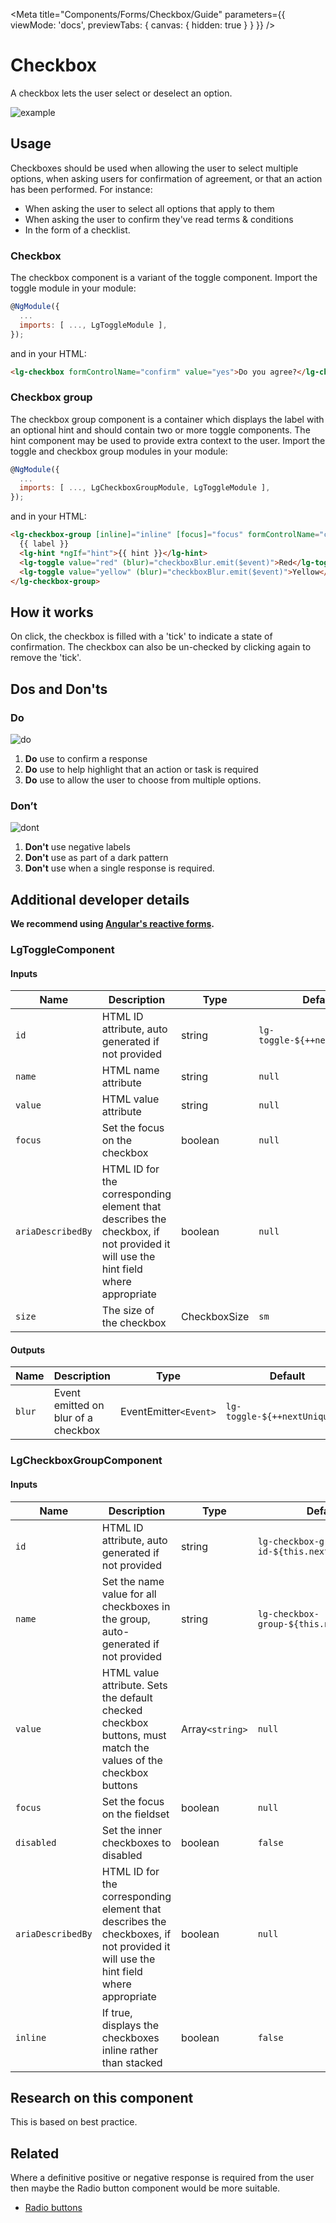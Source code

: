 
<Meta title="Components/Forms/Checkbox/Guide" parameters={{ viewMode: 'docs', previewTabs: { canvas: { hidden: true } } }} />

# Checkbox

<p class="standfirst">A checkbox lets the user select or deselect an option.</p>

![example](docs/forms/checkbox/example.png)

## Usage

Checkboxes should be used when allowing the user to select multiple options, when asking users for confirmation of agreement, or that an action has been performed. For instance:

- When asking the user to select all options that apply to them
- When asking the user to confirm they've read terms & conditions
- In the form of a checklist.

### Checkbox

The checkbox component is a variant of the toggle component. Import the toggle module in your module:

```js
@NgModule({
  ...
  imports: [ ..., LgToggleModule ],
});
```

and in your HTML:

```html
<lg-checkbox formControlName="confirm" value="yes">Do you agree?</lg-checkbox>
```

### Checkbox group

The checkbox group component is a container which displays the label with an optional hint and should contain two or more toggle components. The hint component may be used to provide extra context to the user. Import the toggle and checkbox group modules in your module:

```js
@NgModule({
  ...
  imports: [ ..., LgCheckboxGroupModule, LgToggleModule ],
});
```

and in your HTML:

```html
<lg-checkbox-group [inline]="inline" [focus]="focus" formControlName="colors">
  {{ label }}
  <lg-hint *ngIf="hint">{{ hint }}</lg-hint>
  <lg-toggle value="red" (blur)="checkboxBlur.emit($event)">Red</lg-toggle>
  <lg-toggle value="yellow" (blur)="checkboxBlur.emit($event)">Yellow</lg-toggle>
</lg-checkbox-group>
```

## How it works

On click, the checkbox is filled with a 'tick' to indicate a state of confirmation. The checkbox can also be un-checked by clicking again to remove the 'tick'.

## Dos and Don'ts

### Do

![do](docs/forms/checkbox/do.png)

1. **Do** use to confirm a response
2. **Do** use to help highlight that an action or task is required
3. **Do** use to allow the user to choose from multiple options.

###  Don’t

![dont](docs/forms/checkbox/dont.png)

1. **Don't** use negative labels
2. **Don't** use as part of a dark pattern
3. **Don't** use when a single response is required.

## Additional developer details

**We recommend using <a href="https://angular.io/guide/reactive-forms" target="_blank">Angular's reactive forms</a>.**

### LgToggleComponent

#### Inputs

| Name                | Description                                                  | Type         | Default                         | Required |
| ------------------- | ------------------------------------------------------------ | ------------ | ------------------------------- | -------- |
| ``id``              | HTML ID attribute, auto generated if not provided            | string       | ``lg-toggle-${++nextUniqueId}`` | No       |
| ``name``            | HTML name attribute                                          | string       | ``null``                        | Yes      |
| ``value``           | HTML value attribute                                         | string       | ``null``                        | Yes      |
| ``focus``           | Set the focus on the checkbox                                | boolean      | ``null``                        | No       |
| ``ariaDescribedBy`` | HTML ID for the corresponding element that describes the checkbox, if not provided it will use the hint field where appropriate | boolean      | ``null``                        | No       |
| ``size``            | The size of the checkbox                                     | CheckboxSize | ``sm``                          | No       |

#### Outputs

| Name     | Description                         | Type                  | Default                         | Required |
| -------- | ----------------------------------- | --------------------- | ------------------------------- | -------- |
| ``blur`` | Event emitted on blur of a checkbox | EventEmitter`<Event>` | ``lg-toggle-${++nextUniqueId}`` | No       |

### LgCheckboxGroupComponent

#### Inputs

| Name                | Description                                                  | Type            | Default                                       | Required |
| ------------------- | ------------------------------------------------------------ | --------------- | --------------------------------------------- | -------- |
| ``id``              | HTML ID attribute, auto generated if not provided            | string          | ``lg-checkbox-group-id-${this.nextUniqueId}`` | No       |
| ``name``            | Set the name value for all checkboxes in the group, auto-generated if not provided | string          | ``lg-checkbox-group-${this.nextUniqueId}``    | No       |
| ``value``           | HTML value attribute. Sets the default checked checkbox buttons, must match the values of the checkbox buttons | Array`<string>` | ``null``                                      | No       |
| ``focus``           | Set the focus on the fieldset                                | boolean         | ``null``                                      | No       |
| ``disabled``        | Set the inner checkboxes to disabled                         | boolean         | ``false``                                     | No       |
| ``ariaDescribedBy`` | HTML ID for the corresponding element that describes the checkboxes, if not provided it will use the hint field where appropriate | boolean         | ``null``                                      | No       |
| ``inline``          | If true, displays the checkboxes inline rather than stacked  | boolean         | ``false``                                     | No       |

## Research on this component

This is based on best practice.

## Related

Where a definitive positive or negative response is required from the user then maybe the Radio button component would be more suitable.

- [Radio buttons](./?path=/docs/components-forms-radio--radio)

<Description markdown={feedback} />

